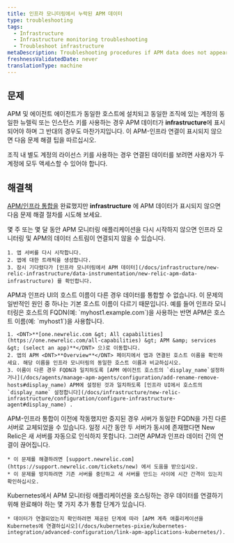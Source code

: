 ```yaml
---
title: 인프라 모니터링에서 누락된 APM 데이터
type: troubleshooting
tags:
  - Infrastructure
  - Infrastructure monitoring troubleshooting
  - Troubleshoot infrastructure
metaDescription: Troubleshooting procedures if APM data does not appear in your infrastructure monitoring UI in New Relic.
freshnessValidatedDate: never
translationType: machine
---
```


## 문제

APM 및 에이전트 에이전트가 동일한 호스트에 설치되고 동일한 조직에 있는 계정의 동일한 뉴렐릭 <InlinePopover type="licenseKey" />또는 인스턴스 키를 사용하는 경우 APM 데이터가 <DNT>**infrastructure**</DNT>에 표시되어야 하며 그 반대의 경우도 마찬가지입니다. 이 APM-인프라 연결이 표시되지 않으면 다음 문제 해결 팁을 따르십시오.

조직 내 별도 계정의 라이선스 키를 사용하는 경우 연결된 데이터를 보려면 사용자가 두 계정에 모두 액세스할 수 있어야 합니다.

## 해결책

[APM/인프라 통합을](/docs/infrastructure/new-relic-infrastructure/data-instrumentation/new-relic-apm-data-infrastructure) 완료했지만 <DNT>**infrastructure**</DNT> 에 APM 데이터가 표시되지 않으면 다음 문제 해결 절차를 시도해 보세요.

<CollapserGroup>
  <Collapser id="restart-app-server" title="앱 서버를 다시 시작합니다.">
    몇 주 또는 몇 달 동안 APM 모니터링 애플리케이션을 다시 시작하지 않으면 인프라 모니터링 및 APM의 데이터 스트림이 연결되지 않을 수 있습니다.

    1. 앱 서버를 다시 시작합니다.
    2. 앱에 대한 트래픽을 생성합니다.
    3. 잠시 기다렸다가 [인프라 모니터링에서 APM 데이터](/docs/infrastructure/new-relic-infrastructure/data-instrumentation/new-relic-apm-data-infrastructure) 를 확인합니다.
  </Collapser>

  <Collapser id="hostnames" title="APM 및 인프라 UI에서 호스트 이름이 동일한지 확인하십시오.">
    APM과 인프라 UI의 호스트 이름이 다른 경우 데이터를 통합할 수 없습니다. 이 문제의 일반적인 원인 중 하나는 기본 호스트 이름이 다르기 때문입니다. 예를 들어 인프라 모니터링은 호스트의 FQDN(예: `myhost1.example.com`)을 사용하는 반면 APM은 호스트 이름(예: `myhost1`)을 사용합니다.

    1. <DNT>**[one.newrelic.com &gt; All capabilities](https://one.newrelic.com/all-capabilities) &gt; APM &amp; services &gt; (select an app)**</DNT> 으)로 이동합니다.
    2. 앱의 APM <DNT>**Overview**</DNT> 페이지에서 앱과 연결된 호스트 이름을 확인하세요. 해당 이름을 인프라 모니터링의 동일한 호스트 이름과 비교하십시오.
    3. 이름이 다른 경우 FQDN과 일치하도록 [APM 에이전트 호스트의 `display_name`설정하거나](/docs/agents/manage-apm-agents/configuration/add-rename-remove-hosts#display_name) APM에 설정된 것과 일치하도록 [인프라 UI에서 호스트의 `display_name` 설정합니다](/docs/infrastructure/new-relic-infrastructure/configuration/configure-infrastructure-agent#display_name) .
  </Collapser>

  <Collapser id="gap-fqdn-issue" title="교체 호스트 FQDN 인식 문제를 확인합니다.">
    APM-인프라 통합이 이전에 작동했지만 중지된 경우 서버가 동일한 FQDN을 가진 다른 서버로 교체되었을 수 있습니다. 일정 시간 동안 두 서버가 동시에 존재했다면 New Relic은 새 서버를 자동으로 인식하지 못합니다. 그러면 APM과 인프라 데이터 간의 연결이 끊어집니다.

    * 이 문제를 해결하려면 [support.newrelic.com](https://support.newrelic.com/tickets/new) 에서 도움을 받으십시오.
    * 이 문제를 방지하려면 기존 서버를 중단하고 새 서버를 만드는 사이에 시간 간격이 있는지 확인하십시오.
  </Collapser>

  <Collapser id="gap-fqdn-issue" title="Kubernetes 통합 단계가 완료되었는지 확인하십시오.">
    Kubernetes에서 APM 모니터링 애플리케이션을 호스팅하는 경우 데이터를 연결하기 위해 완료해야 하는 몇 가지 추가 통합 단계가 있습니다.

    * 데이터가 연결되었는지 확인하려면 제공된 단계에 따라 [APM 계측 애플리케이션을 Kubernetes에 연결하십시오](/docs/kubernetes-pixie/kubernetes-integration/advanced-configuration/link-apm-applications-kubernetes/).
  </Collapser>
</CollapserGroup>
